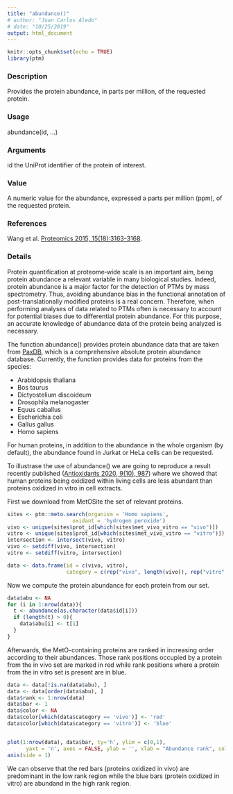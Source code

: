 ```yaml
---
title: "abundance()"
# author: "Juan Carlos Aledo"
# date: "10/25/2019"
output: html_document
---
```


```r
knitr::opts_chunk$set(echo = TRUE)
library(ptm)
```

### Description
Provides the protein abundance, in parts per million, of the requested protein.

### Usage
abundance(id, ...)

### Arguments
id the UniProt identifier of the protein of interest.

### Value

A numeric value for the abundance, expressed a parts per million (ppm), of the requested protein. 

### References
Wang et al. [Proteomics 2015, 15(18):3163-3168](https://pubmed.ncbi.nlm.nih.gov/25656970/).


### Details

Protein quantification at proteome‐wide scale is an important aim, being protein abundance a relevant variable in many biological studies. Indeed, protein abundance is a major factor for the detection of PTMs by mass spectrometry. Thus, avoiding abundance bias in the functional annotation of post-translationally modified proteins is a real concern. Therefore, when performing analyses of data related to PTMs often is necessary to account for potential biases due to differential protein abundance. For this purpose, an accurate knowledge of abundance data of the protein being analyzed is necessary. 

The function abundance() provides protein abundance data that are taken from [PaxDB](https://pax-db.org), which is a comprehensive absolute protein abundance database. Currently, the function provides data for proteins from the species:

* Arabidopsis thaliana
* Bos taurus
* Dictyostelium discoideum
* Drosophila melanogaster
* Equus caballus
* Escherichia coli
* Gallus gallus
* Homo sapiens

For human proteins, in addition to the abundance in the whole organism (by default), the abundance found in Jurkat or HeLa cells can be requested.

To illustrase the use of abundance() we are going to reproduce a result recently published ([Antioxidants 2020, 9(10), 987](https://www.mdpi.com/2076-3921/9/10/987)) where we showed that human proteins being oxidized within living cells are less abundant than proteins oxidized in vitro in cell extracts.

First we download from MetOSite the set of relevant proteins.

```r
sites <- ptm::meto.search(organism = 'Homo sapiens',
                     oxidant = 'hydrogen peroxide')
vivo <- unique(sites$prot_id[which(sites$met_vivo_vitro == "vivo")])
vitro <- unique(sites$prot_id[which(sites$met_vivo_vitro == "vitro")])
intersection <- intersect(vivo, vitro)
vivo <- setdiff(vivo, intersection)
vitro <- setdiff(vitro, intersection) 

data <- data.frame(id = c(vivo, vitro), 
                   category = c(rep("vivo", length(vivo)), rep("vitro", length(vitro))))
```


Now we compute the protein abundance for each protein from our set.

```r
data$abu <- NA
for (i in 1:nrow(data)){
  t <- abundance(as.character(data$id[i]))
  if (length(t) > 0){
    data$abu[i] <- t[1]
  }
}
```

Afterwards, the MetO-containing proteins are ranked in increasing order
according to their abundances. Those rank positions occupied by a protein from the in vivo set are
marked in red while rank positions where a protein from the in vitro set is present are in blue.

```r
data <- data[!is.na(data$abu), ]
data <- data[order(data$abu), ]
data$rank <- 1:nrow(data)
data$bar <- 1
data$color <- NA
data$color[which(data$category == 'vivo')] <- 'red'
data$color[which(data$category == 'vitro')] <- 'blue'


plot(1:nrow(data), data$bar, ty='h', ylim = c(0,1),
      yaxt = 'n', axes = FALSE, ylab = '', xlab = "Abundance rank", col = data$color)
axis(side = 1)
```


We can observe that the red bars (proteins oxidized in vivo) are predominant in the low rank region while the blue bars (protein oxidized in vitro) are abundand in the high rank region.



